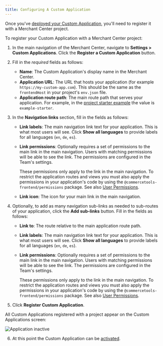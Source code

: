 ```yaml
---
title: Configuring A Custom Application
---
```


Once you've [deployed your Custom Application](/deployment/production-build), you'll need to register it with a Merchant Center project.

To register your Custom Application with a Merchant Center project:

1. In the main navigation of the Merchant Center, navigate to **Settings > Custom Applications**. Click the **Register a Custom Application** button.

2. Fill in the _required_ fields as follows:
    * **Name**: The Custom Application's display name in the Merchant Center.
    * **Application URL**: The URL that hosts your application (for example `https://my-custom-app.com`). This should be the same as the `frontendHost` in your project's `env.json` file.
    * **Application route path**: The main route path that serves your application. For example, in the [project starter example](https://github.com/commercetools/merchant-center-application-kit/tree/master/application-templates/starter) the value is `example-starter`.

3. In the **Navigation links** section, fill in the fields as follows:
    * **Link labels**: The main navigation link text for your application. This is what most users will see. Click **Show all languages** to provide labels for all languages (`en`, `de`, `es`).
    * **Link permissions**: Optionally requires a set of permissions to the main link in the main navigation. Users with matching permissions will be able to see the link. The permissions are configured in the Team's settings.<br/>

      <Warning>

      These permissions only apply to the link in the main navigation. To restrict the application routes and views you must also apply the permissions in your application's code by using the `@commercetools-frontend/permissions` package. See also [User Permissions](/main-concepts/user-permissions).

      </Warning>

    * **Link icon**: The icon for your main link in the main navigation.

4. Optionally, to add as many navigation sub-links as needed to sub-routes of your application, click the **Add sub-links** button. Fill in the fields as follows:
    * **Link to**: The route relative to the main application route path.
    * **Link labels**: The main navigation link text for your application. This is what most users will see. Click **Show all languages** to provide labels for all languages (`en`, `de`, `es`).
    * **Link permissions**: Optionally requires a set of permissions to the main link in the main navigation. Users with matching permissions will be able to see the link. The permissions are configured in the Team's settings.

      <Warning>

      These permissions only apply to the link in the main navigation. To restrict the application routes and views you must also apply the permissions in your application's code by using the `@commercetools-frontend/permissions` package. See also [User Permissions](/main-concepts/user-permissions).

      </Warning>

5. Click **Register Custom Application**.

  All Custom Applications registered with a project appear on the Custom Applications screen:

  ![Application inactive](/images/mc-apps-inactive.png)

6. At this point the Custom Application can be [activated](/register-applications/activating-a-custom-application).
